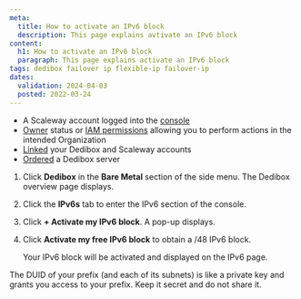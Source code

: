 ```yaml
---
meta:
  title: How to activate an IPv6 block
  description: This page explains avtivate an IPv6 block
content:
  h1: How to activate an IPv6 block
  paragraph: This page explains activate an IPv6 block
tags: dedibox failover ip flexible-ip failover-ip
dates:
  validation: 2024-04-03
  posted: 2022-03-24
---
```


<Macro id="dedibox-scaleway-migration" />

<Macro id="requirements" />

- A Scaleway account logged into the [console](https://console.scaleway.com/)
- [Owner](/identity-and-access-management/iam/concepts/#owner/) status or [IAM permissions](/identity-and-access-management/iam/concepts/#permission/) allowing you to perform actions in the intended Organization
- [Linked](/bare-metal/dedibox/how-to/link-dedibox-account/) your Dedibox and Scaleway accounts
- [Ordered](/bare-metal/dedibox/how-to/order-dedibox/) a Dedibox server

1. Click **Dedibox** in the **Bare Metal** section of the side menu. The Dedibox overview page displays.
2. Click the **IPv6s** tab to enter the IPv6 section of the console.
3. Click **+ Activate my IPv6 block**. A pop-up displays.
4. Click **Activate my free IPv6 block** to obtain a /48 IPv6 block.

    Your IPv6 block will be activated and displayed on the IPv6 page.

<Message type="important">
  The DUID of your prefix (and each of its subnets) is like a private key and grants you access to your prefix. Keep it secret and do not share it.
</Message>